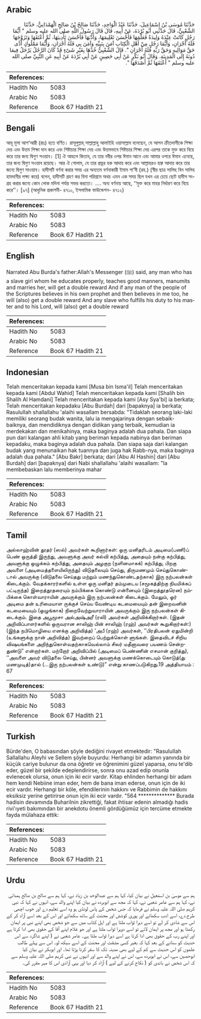## Arabic


<div dir="rtl" lang="ar" style={{fontSize:'larger',backgroundColor:'#f8f9fa',padding:20}}>
حَدَّثَنَا مُوسَى بْنُ إِسْمَاعِيلَ، حَدَّثَنَا عَبْدُ الْوَاحِدِ، حَدَّثَنَا صَالِحُ بْنُ صَالِحٍ الْهَمْدَانِيُّ، حَدَّثَنَا الشَّعْبِيُّ، قَالَ حَدَّثَنِي أَبُو بُرْدَةَ، عَنْ أَبِيهِ، قَالَ قَالَ رَسُولُ اللَّهِ صلى الله عليه وسلم ‏"‏ أَيُّمَا رَجُلٍ كَانَتْ عِنْدَهُ وَلِيدَةٌ فَعَلَّمَهَا فَأَحْسَنَ تَعْلِيمَهَا، وَأَدَّبَهَا فَأَحْسَنَ تَأْدِيبَهَا، ثُمَّ أَعْتَقَهَا وَتَزَوَّجَهَا فَلَهُ أَجْرَانِ، وَأَيُّمَا رَجُلٍ مِنْ أَهْلِ الْكِتَابِ آمَنَ بِنَبِيِّهِ وَآمَنَ بِي فَلَهُ أَجْرَانِ، وَأَيُّمَا مَمْلُوكٍ أَدَّى حَقَّ مَوَالِيهِ وَحَقَّ رَبِّهِ فَلَهُ أَجْرَانِ ‏"‏‏.‏ قَالَ الشَّعْبِيُّ خُذْهَا بِغَيْرِ شَىْءٍ قَدْ كَانَ الرَّجُلُ يَرْحَلُ فِيمَا دُونَهُ إِلَى الْمَدِينَةِ‏.‏ وَقَالَ أَبُو بَكْرٍ عَنْ أَبِي حَصِينٍ عَنْ أَبِي بُرْدَةَ عَنْ أَبِيهِ عَنِ النَّبِيِّ صلى الله عليه وسلم ‏"‏ أَعْتَقَهَا ثُمَّ أَصْدَقَهَا ‏"‏‏.‏
</div>
<div style={{backgroundColor:'#f8f9fa',padding:20, marginBottom: 10}}><table> <thead> <tr> <th>References:</th> <th></th> </tr> </thead> <tbody><tr><td>Hadith No</td><td>5083</td></tr><tr><td>Arabic No</td><td>5083</td></tr><tr><td>Reference</td><td>Book 67 Hadith 21</td></tr></tbody></table></div>

## Bengali


<div dir="ltr" lang="bn" style={{fontSize:'larger',backgroundColor:'#f8f9fa',padding:20}}>
আবূ মূসা আশ‘আরী (রাঃ) হতে বর্ণিত। রাসূলুল্লাহ্ সাল্লাল্লাহু আলাইহি ওয়াসাল্লাম বলেছেন, যে আপন ক্রীতদাসীকে শিক্ষা দেয় এবং উত্তম শিক্ষা দান করে এবং শিষ্টাচার শিক্ষা দেয় এবং উত্তমভাবে শিষ্টাচার শিক্ষা দেয় এরপর তাকে মুক্ত করে বিয়ে করে তার জন্য দ্বিগুণ সওয়াব। [1] ঐ আহলে কিতাব, যে তার নবীর ওপর ঈমান আনে এবং আমার ওপরে ঈমান এনেছে, তার জন্য দ্বিগুণ সওয়াব রয়েছে। আর ঐ গোলাম, যে তার প্রভুর হক আদায় করে এবং আল্লাহরও হাক্ব আদায় করে তার জন্যে দ্বিগুণ সাওয়াব। হাদীসটি বর্ণনা করার সময় এর অন্যতম বর্ণনাকারী ইমাম শা‘বী (রহ.) (স্বীয় ছাত্র সালিহ বিন সালিহ হামদানীর লক্ষ্য করে) বলেন, হাদীসটি গ্রহণ কর বিনা পরিশ্রমে অথচ এমন এক সময় ছিল যখন এর চেয়ে ছোট হাদীস সংগ্রহ করার জন্যে কোন লোক মদিনা পর্যন্ত সফর করতো। .... অন্য বর্ণনায় আছে, ‘‘মুক্ত করে মাহর নির্ধারণ করে বিয়ে করে’’। [৯৭] (আধুনিক প্রকাশনী- ৪৭১০, ইসলামিক ফাউন্ডেশন- ৪৭১২)
</div>
<div style={{backgroundColor:'#f8f9fa',padding:20, marginBottom: 10}}><table> <thead> <tr> <th>References:</th> <th></th> </tr> </thead> <tbody><tr><td>Hadith No</td><td>5083</td></tr><tr><td>Arabic No</td><td>5083</td></tr><tr><td>Reference</td><td>Book 67 Hadith 21</td></tr></tbody></table></div>

## English


<div dir="ltr" lang="en" style={{fontSize:'larger',backgroundColor:'#f8f9fa',padding:20}}>
Narrated Abu Burda's father:Allah's Messenger (ﷺ) said, any man who has a slave girl whom he educates properly, teaches good manners, manumits and marries her, will get a double reward And if any man of the people of the Scriptures believes in his own prophet and then believes in me too, he will (also) get a double reward And any slave who fulfills his duty to his master and to his Lord, will (also) get a double reward
</div>
<div style={{backgroundColor:'#f8f9fa',padding:20, marginBottom: 10}}><table> <thead> <tr> <th>References:</th> <th></th> </tr> </thead> <tbody><tr><td>Hadith No</td><td>5083</td></tr><tr><td>Arabic No</td><td>5083</td></tr><tr><td>Reference</td><td>Book 67 Hadith 21</td></tr></tbody></table></div>

## Indonesian


<div dir="ltr" lang="id" style={{fontSize:'larger',backgroundColor:'#f8f9fa',padding:20}}>
Telah menceritakan kepada kami [Musa bin Isma'il] Telah menceritakan kepada kami [Abdul Wahid] Telah menceritakan kepada kami [Shalih bin Shalih Al Hamdani] Telah menceritakan kepada kami [Asy Sya'bi] ia berkata; Telah menceritakan kepadaku [Abu Burdah] dari [bapaknya] ia berkata; Rasulullah shallallahu 'alaihi wasallam bersabda: "Tidaklah seorang laki-laki memiliki seorang budak wanita, lalu ia mengajarinya dengan sebaik-baiknya, dan mendidiknya dengan didikan yang terbaik, kemudian ia merdekakan dan menikahinya, maka baginya adalah dua pahala. Dan siapa pun dari kalangan ahli kitab yang beriman kepada nabinya dan beriman kepadaku, maka baginya adalah dua pahala. Dan siapa saja dari kalangan budak yang menunaikan hak tuannya dan juga hak Rabb-nya, maka baginya adalah dua pahala." [Abu Bakr] berkata; dari [Abu Al Hashin] dari [Abu Burdah] dari [bapaknya] dari Nabi shallallahu 'alaihi wasallam: "Ia membebaskan lalu memberinya mahar
</div>
<div style={{backgroundColor:'#f8f9fa',padding:20, marginBottom: 10}}><table> <thead> <tr> <th>References:</th> <th></th> </tr> </thead> <tbody><tr><td>Hadith No</td><td>5083</td></tr><tr><td>Arabic No</td><td>5083</td></tr><tr><td>Reference</td><td>Book 67 Hadith 21</td></tr></tbody></table></div>

## Tamil


<div dir="ltr" lang="ta" style={{fontSize:'larger',backgroundColor:'#f8f9fa',padding:20}}>
அல்லாஹ்வின் தூதர் (ஸல்) அவர்கள் கூறினார்கள்: ஒரு மனிதரிடம் அடிமை(பணி)ப் பெண் ஒருத்தி இருந்து, அவளுக்கு அவர் கல்வி கற்பித்து, அதையும் நன்கு கற்பித்து, அவளுக்கு ஒழுக்கம் கற்பித்து, அதையும் அழகுற (நளினமாகக்) கற்பித்து, பிறகு அவளை (அடிமைத்தளையிலிருந்து) விடுதலையும் செய்து, திருமணமும் செய்துகொண்டால் அவருக்கு (விடுதலை செய்தது மற்றும் மணந்துகொண்டதற்காக) இரு நற்பலன்கள் கிடைக்கும். வேதக்காரர்களில் உள்ள ஒரு மனிதர் தம்முடைய (சமூகத்திற்கு நியமிக்கப் பட்டிருந்த) இறைத்தூதரையும் நம்பிக்கை கொண்டு என்னையும் (இறைத்தூதரென) நம்பிக்கை கொள்வாராயின் அவருக்கும் இரு நற்பலன்கள் கிடைக்கும். மேலும், ஓர் அடிமை தன் உரிமையாள ருக்குச் செய்ய வேண்டிய கடமையையும் தன் இறைவனின் கடமையையும் (ஒழுங்காக) நிறைவேற்றுவாராயின் அவருக்கும் இரு நற்பலன்கள் கிடைக்கும். இதை அபூமூசா அல்அஷ்அரீ (ரலி) அவர்கள் அறிவிக்கிறார்கள். (இதன் அறிவிப்பாளர்களில் ஒருவரான சாலிஹ் பின் சாலிஹ் (ரஹ்) அவர்கள் கூறுகிறார்கள்:) (இந்த நபிமொழியை எனக்கு அறிவித்த) ‘அபீ (ரஹ்) அவர்கள், ‘‘பிரதிபலன் ஏதுமின்றி (உங்களுக்கு நான் அறிவித்த) இவற்றைப் பெற்றுக்கொள் ளுங்கள். இதைவிடச் சிறிய விஷயங்களை அறிந்துகொள்வதற்காகவெல்லாம் சிலர் மதீனாவரை பயணம் சென்றதுண்டு” என்றார்கள். மற்றோர் அறிவிப்பில் (அடிமைப் பெண்ணின் எசமான் குறித்து), ‘‘அவளை அவர் விடுதலை செய்து, பின்னர் அவளுக்கு மணக்கொடையும் கொடுத்(து மணமுடித்)தால் (...இரு நற்பலன்கள் உண்டு)” என்று காணப்படுகிறது.19 அத்தியாயம் : 67
</div>
<div style={{backgroundColor:'#f8f9fa',padding:20, marginBottom: 10}}><table> <thead> <tr> <th>References:</th> <th></th> </tr> </thead> <tbody><tr><td>Hadith No</td><td>5083</td></tr><tr><td>Arabic No</td><td>5083</td></tr><tr><td>Reference</td><td>Book 67 Hadith 21</td></tr></tbody></table></div>

## Turkish


<div dir="ltr" lang="tr" style={{fontSize:'larger',backgroundColor:'#f8f9fa',padding:20}}>
Bürde'den, O babasından şöyle dediğini rivayet etmektedir: "RasuluIlah Sallallahu Aleyhi ve Sellem şöyle buyurdu: Herhangi bir adamın yanında bir küçük cariye bulunur da ona öğretir ve öğrenimini güzel yaparsa, onu te'dib eder, güzel bir şekilde edeplendirirse, sonra onu azad edip onunla evlenecek olursa, onun için iki ecir vardır. Kitap ehlinden herhangi bir adam hem kendi Nebiine iman eder, hem de bana iman ederse, onun için de iki ecir vardır. Herhangi bir köle, efendilerinin hakkını ve Rabbimin de hakkını eksiksiz yerine getirirse onun için iki ecir vardır. "564 ************** Burada hadisin devamında Buharilnin zikrettiği, fakat ihtisar edenin almadığı hadis rivi'ıyeti bakımından bir anekdotu önemli gördüğümüz için tercüme etmekte fayda mülahaza ettik:
</div>
<div style={{backgroundColor:'#f8f9fa',padding:20, marginBottom: 10}}><table> <thead> <tr> <th>References:</th> <th></th> </tr> </thead> <tbody><tr><td>Hadith No</td><td>5083</td></tr><tr><td>Arabic No</td><td>5083</td></tr><tr><td>Reference</td><td>Book 67 Hadith 21</td></tr></tbody></table></div>

## Urdu


<div dir="rtl" lang="ur" style={{fontSize:'larger',backgroundColor:'#f8f9fa',padding:20}}>
ہم سے موسیٰ بن اسمٰعیل نے بیان کیا، کہا ہم سے عبدالوحد بن زیاد نے، کہا ہم سے صالح بن صالح ہمدانی نے، کہا ہم سے عامر شعبی نے، کہا کہ مجھ سے ابوبردہ نے بیان کیا اپنے والد سے، انہوں نے کہا کہ نبی کریم صلی اللہ علیہ وسلم نے فرمایا کہ جس شخص کے پاس لونڈی ہو وہ اسے تعلیم دے اور خوب اچھی طرح دے، اسے ادب سکھائے اور پوری کوشش اور محنت کے ساتھ سکھائے اور اس کے بعد اسے آزاد کر کے اس سے شادی کر لے تو اسے دہرا ثواب ملتا ہے اور اہل کتاب میں سے جو شخص بھی اپنے نبی پر ایمان رکھتا ہو اور مجھ پر ایمان لائے تو اسے دوہرا ثواب ملتا ہے اور جو غلام اپنے آقا کے حقوق بھی ادا کرتا ہے اور اپنے رب کے حقوق بھی ادا کرتا ہے اسے دہرا ثواب ملتا ہے۔ عامر شعبی نے ( اپنے شاگرد سے اس حدیث کو سنانے کے بعد کہا کہ بغیر کسی مشقت اور محنت کے اسے سیکھ لو۔ اس سے پہلے طالب علموں کو اس حدیث سے کم کے لیے بھی مدینہ تک کا سفر کرنا پڑتا تھا۔ اور ابوبکر نے بیان کیا ابوحصین سے، اس نے ابوبردہ سے، اس نے اپنے والد سے اور انہوں نے نبی کریم صلی اللہ علیہ وسلم سے کہ اس شخص نے باندی کو ( نکاح کرنے کے لیے ) آزاد کر دیا اور یہی آزادی اس کا مہر مقرر کی۔
</div>
<div style={{backgroundColor:'#f8f9fa',padding:20, marginBottom: 10}}><table> <thead> <tr> <th>References:</th> <th></th> </tr> </thead> <tbody><tr><td>Hadith No</td><td>5083</td></tr><tr><td>Arabic No</td><td>5083</td></tr><tr><td>Reference</td><td>Book 67 Hadith 21</td></tr></tbody></table></div>
